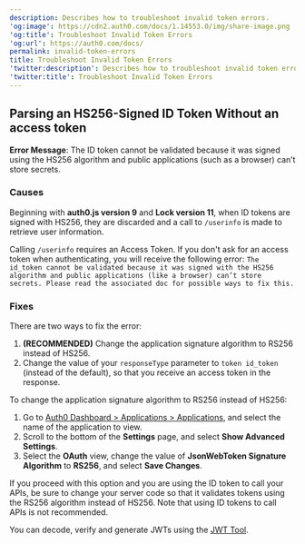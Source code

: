 ```yaml
---
description: Describes how to troubleshoot invalid token errors.
'og:image': https://cdn2.auth0.com/docs/1.14553.0/img/share-image.png
'og:title': Troubleshoot Invalid Token Errors
'og:url': https://auth0.com/docs/
permalink: invalid-token-errors
title: Troubleshoot Invalid Token Errors
'twitter:description': Describes how to troubleshoot invalid token errors.
'twitter:title': Troubleshoot Invalid Token Errors
---
```

## Parsing an HS256-Signed ID Token Without an access token

**Error Message**: The <Tooltip tip="ID Token: Credential meant for the client itself, rather than for accessing a resource." cta="View Glossary" href="/glossary?term=ID+token">ID token</Tooltip> cannot be validated because it was signed using the HS256 algorithm and public applications (such as a browser) can’t store secrets.

### Causes

Beginning with **auth0.js version 9** and **Lock version 11**, when ID tokens are signed with HS256, they are discarded and a call to `/userinfo` is made to retrieve user information.

Calling `/userinfo` requires an <Tooltip tip="Access Token: Authorization credential, in the form of an opaque string or JWT, used to access an API." cta="View Glossary" href="/glossary?term=Access+Token">Access Token</Tooltip>. If you don't ask for an access token when authenticating, you will receive the following error:
`The id_token cannot be validated because it was signed with the HS256 algorithm
and public applications (like a browser) can’t store secrets.
Please read the associated doc for possible ways to fix this.`

### Fixes

There are two ways to fix the error:

1. **(RECOMMENDED)** Change the application signature algorithm to RS256 instead of HS256.
2. Change the value of your `responseType` parameter to `token id_token` (instead of the default), so that you receive an access token in the response.

To change the application signature algorithm to RS256 instead of HS256:

1. Go to [Auth0 Dashboard > Applications > Applications](https://manage.auth0.com/#/applications), and select the name of the application to view.
2. Scroll to the bottom of the **Settings** page, and select **Show Advanced Settings**.
3. Select the **OAuth** view, change the value of **JsonWebToken Signature Algorithm** to **RS256**, and select **Save Changes**.

If you proceed with this option and you are using the ID token to call your APIs, be sure to change your server code so that it validates tokens using the RS256 algorithm instead of HS256. Note that using ID tokens to call APIs is not recommended.

You can decode, verify and generate <Tooltip tip="JSON Web Token (JWT): Standard ID Token format (and often Access Token format) used to represent claims securely between two parties." cta="View Glossary" href="/glossary?term=JWTs">JWTs</Tooltip> using the [JWT Tool](https://jwt.io/).